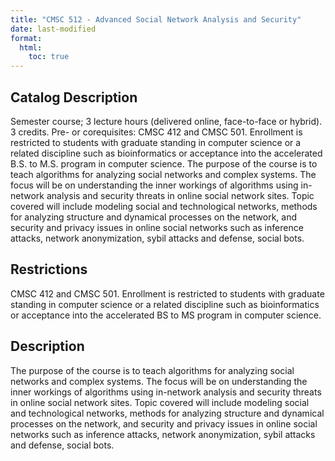 ```yaml
---
title: "CMSC 512 - Advanced Social Network Analysis and Security"
date: last-modified
format:
  html:
    toc: true
---
```


## Catalog Description

Semester course; 3 lecture hours (delivered online, face-to-face or hybrid). 3 credits. Pre- or corequisites: CMSC 412 and CMSC 501. Enrollment is restricted to students with graduate standing in computer science or a related discipline such as bioinformatics or acceptance into the accelerated B.S. to M.S. program in computer science. The purpose of the course is to teach algorithms for analyzing social networks and complex systems. The focus will be on understanding the inner workings of algorithms using in-network analysis and security threats in online social network sites. Topic covered will include modeling social and technological networks, methods for analyzing structure and dynamical processes on the network, and security and privacy issues in online social networks such as inference attacks, network anonymization, sybil attacks and defense, social bots.


## Restrictions
 
CMSC 412 and CMSC 501. Enrollment is restricted to students with graduate standing in computer science or a related discipline such as bioinformatics or acceptance into the accelerated BS to MS program in computer science.

## Description

The purpose of the course is to teach algorithms for analyzing social networks and complex systems. The focus will be on understanding the inner workings of algorithms using in-network analysis and security threats in online social network sites. Topic covered will include modeling social and technological networks, methods for analyzing structure and dynamical processes on the network, and security and privacy issues in online social networks such as inference attacks, network anonymization, sybil attacks and defense, social bots.


